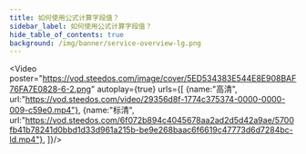 ```yaml
---
title: 如何使用公式计算字段值？
sidebar_label: 如何使用公式计算字段值？
hide_table_of_contents: true
background: /img/banner/service-overview-lg.png
---
```




<Video 
    poster="https://vod.steedos.com/image/cover/5ED534383E544E8E908BAF76FA7E0828-6-2.png"
    autoplay={true}
    urls={[
        {name:"高清", url:"https://vod.steedos.com/video/29356d8f-1774c375374-0000-0000-009-c59e0.mp4"},
         {name:"标清", url:"https://vod.steedos.com/6f072b894c4045678aa2ad2d5d42a9ae/5700fb41b78241d0bbd1d33d961a215b-be9e268baac6f6619c47773d6d7284bc-ld.mp4"},
    ]}/>
